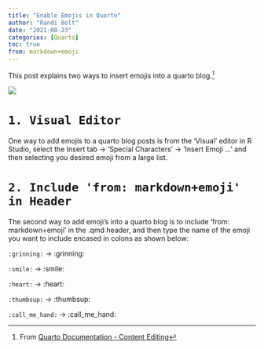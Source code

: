 ```yaml
---
title: "Enable Emojis in Quarto"
author: "Randi Bolt"
date: "2021-08-23"
categories: [Quarto]
toc: true
from: markdown+emoji
---
```


This post explains two ways to insert emojis into a quarto blog.[^1]

[^1]: From [Quarto Documentation - Content Editing](https://quarto.org/docs/visual-editor/content.html#:~:text=within%20LaTeX%20output.-,Emojis,%3E%20Special%20Characters%20%2D%3E%20Emoji%E2%80%A6&text=For%20markdown%20formats%20that%20support,text%20version%20will%20be%20written.)

![](../../00_img/emoji.webp)

# `1. Visual Editor`

One way to add emojis to a quarto blog posts is from the 'Visual' editor in R Studio, select the Insert tab $\rightarrow$ 'Special Characters' $\rightarrow$ 'Insert Emoji ...' and then selecting you desired emoji from a large list.

# `2. Include 'from: markdown+emoji' in Header`

The second way to add emoji's into a quarto blog is to include 'from: markdown+emoji' in the .qmd header, and then type the name of the emoji you want to include encased in colons as shown below:

`:grinning:` $\rightarrow$ :grinning:

`:smile:` $\rightarrow$ :smile:

`:heart:` $\rightarrow$ :heart:

`:thumbsup:` $\rightarrow$ :thumbsup:

`:call_me_hand:` $\rightarrow$ :call_me_hand: